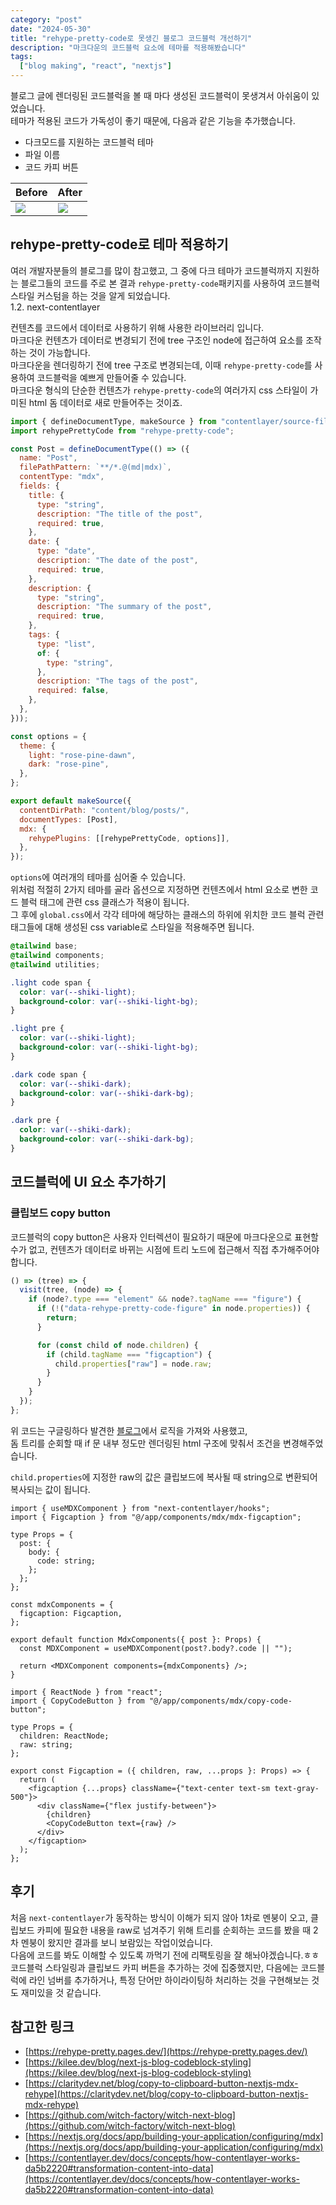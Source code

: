 ```yaml
---
category: "post"
date: "2024-05-30"
title: "rehype-pretty-code로 못생긴 블로그 코드블럭 개선하기"
description: "마크다운의 코드블럭 요소에 테마를 적용해봤습니다"
tags:
  ["blog making", "react", "nextjs"]
---
```


블로그 글에 렌더링된 코드블럭을 볼 때 마다 생성된 코드블럭이 못생겨서 아쉬움이 있었습니다.<br />
테마가 적용된 코드가 가독성이 좋기 때문에, 다음과 같은 기능을 추가했습니다.<br />
- 다크모드를 지원하는 코드블럭 테마
- 파일 이름
- 코드 카피 버튼


<table>
  <thead>
    <tr>
      <th>Before</th>
      <th>After</th>
    </tr>
  </thead>
  <tbody>
    <tr>
      <td>
        <img src="/images/raw-code.png" />
      </td>
      <td>
        <img src="/images/theme-code.gif" />
      </td>
    </tr>
  </tbody>
</table>


## rehype-pretty-code로 테마 적용하기
여러 개발자분들의 블로그를 많이 참고했고, 그 중에 다크 테마가 코드블럭까지 지원하는 블로그들의 코드를 주로 본 결과 `rehype-pretty-code`패키지를 사용하여 코드블럭 스타일 커스텀을 하는 것을 알게 되었습니다.<br />
1.2. next-contentlayer

컨텐츠를 코드에서 데이터로 사용하기 위해 사용한 라이브러리 입니다.<br />
마크다운 컨텐츠가 데이터로 변경되기 전에 tree 구조인 node에 접근하여 요소를 조작하는 것이 가능합니다.<br />
마크다운을 렌더링하기 전에 tree 구조로 변경되는데, 이때 `rehype-pretty-code`를 사용하여 코드블럭을 예쁘게 만들어줄 수 있습니다.<br />
마크다운 형식의 단순한 컨텐츠가 `rehype-pretty-code`의 여러가지 css 스타일이 가미된 html 돔 데이터로 새로 만들어주는 것이죠.<br />

```js title="contentlayer.config.js"
import { defineDocumentType, makeSource } from "contentlayer/source-files";
import rehypePrettyCode from "rehype-pretty-code";

const Post = defineDocumentType(() => ({
  name: "Post",
  filePathPattern: `**/*.@(md|mdx)`,
  contentType: "mdx",
  fields: {
    title: {
      type: "string",
      description: "The title of the post",
      required: true,
    },
    date: {
      type: "date",
      description: "The date of the post",
      required: true,
    },
    description: {
      type: "string",
      description: "The summary of the post",
      required: true,
    },
    tags: {
      type: "list",
      of: {
        type: "string",
      },
      description: "The tags of the post",
      required: false,
    },
  },
}));
```

```js title="contentlayer.config.js"
const options = {
  theme: {
    light: "rose-pine-dawn",
    dark: "rose-pine",
  },
};

export default makeSource({
  contentDirPath: "content/blog/posts/",
  documentTypes: [Post],
  mdx: {
    rehypePlugins: [[rehypePrettyCode, options]],
  },
});
```

`options`에 여러개의 테마를 심어줄 수 있습니다.<br />
위처럼 적절히 2가지 테마를 골라 옵션으로 지정하면 컨텐츠에서 html 요소로 변한 코드 블럭 태그에 관련 css 클래스가 적용이 됩니다.<br />
그 후에 `global.css`에서 각각 테마에 해당하는 클래스의 하위에 위치한 코드 블럭 관련 태그들에 대해 생성된 css variable로 스타일을 적용해주면 됩니다.<br />

```css title="global.css"
@tailwind base;
@tailwind components;
@tailwind utilities;

.light code span {
  color: var(--shiki-light);
  background-color: var(--shiki-light-bg);
}

.light pre {
  color: var(--shiki-light);
  background-color: var(--shiki-light-bg);
}

.dark code span {
  color: var(--shiki-dark);
  background-color: var(--shiki-dark-bg);
}

.dark pre {
  color: var(--shiki-dark);
  background-color: var(--shiki-dark-bg);
}
```

## 코드블럭에 UI 요소 추가하기

### 클립보드 copy button

코드블럭의 copy button은 사용자 인터렉션이 필요하기 때문에 마크다운으로 표현할 수가 없고, 컨텐츠가 데이터로 바뀌는 시점에 트리 노드에 접근해서 직접 추가해주어야 합니다.<br />

```js title="contentlayer.config.js"
() => (tree) => {
  visit(tree, (node) => {
    if (node?.type === "element" && node?.tagName === "figure") {
      if (!("data-rehype-pretty-code-figure" in node.properties)) {
        return;
      }

      for (const child of node.children) {
        if (child.tagName === "figcaption") {
          child.properties["raw"] = node.raw;
        }
      }
    }
  });
};
```

위 코드는 구글링하다 발견한 [블로그](https://claritydev.net/blog/copy-to-clipboard-button-nextjs-mdx-rehype)에서 로직을 가져와 사용했고,<br />
돔 트리를 순회할 때 if 문 내부 정도만 렌더링된 html 구조에 맞춰서 조건을 변경해주었습니다.<br />

`child.properties`에 지정한 raw의 값은 클립보드에 복사될 때 string으로 변환되어 복사되는 값이 됩니다.<br />

```tsx title="mdx-components.tsx"
import { useMDXComponent } from "next-contentlayer/hooks";
import { Figcaption } from "@/app/components/mdx/mdx-figcaption";

type Props = {
  post: {
    body: {
      code: string;
    };
  };
};

const mdxComponents = {
  figcaption: Figcaption,
};

export default function MdxComponents({ post }: Props) {
  const MDXComponent = useMDXComponent(post?.body?.code || "");

  return <MDXComponent components={mdxComponents} />;
}
```

```tsx title="mdx-figcaption.tsx"
import { ReactNode } from "react";
import { CopyCodeButton } from "@/app/components/mdx/copy-code-button";

type Props = {
  children: ReactNode;
  raw: string;
};

export const Figcaption = ({ children, raw, ...props }: Props) => {
  return (
    <figcaption {...props} className={"text-center text-sm text-gray-500"}>
      <div className={"flex justify-between"}>
        {children}
        <CopyCodeButton text={raw} />
      </div>
    </figcaption>
  );
};
```

## 후기

처음 `next-contentlayer`가 동작하는 방식이 이해가 되지 않아 1차로 멘붕이 오고, 클립보드 카피에 필요한 내용을 raw로 넘겨주기 위해 트리를 순회하는 코드를 봤을 때 2차 멘붕이 왔지만 결과를 보니 보람있는 작업이었습니다.<br />
다음에 코드를 봐도 이해할 수 있도록 까먹기 전에 리팩토링을 잘 해놔야겠습니다.ㅎㅎ<br />
코드블럭 스타일링과 클립보드 카피 버튼을 추가하는 것에 집중했지만, 다음에는 코드블럭에 라인 넘버를 추가하거나, 특정 단어만 하이라이팅하 처리하는 것을 구현해보는 것도 재미있을 것 같습니다.<br />

## 참고한 링크

- [https://rehype-pretty.pages.dev/](https://rehype-pretty.pages.dev/)
- [https://kilee.dev/blog/next-js-blog-codeblock-styling](https://kilee.dev/blog/next-js-blog-codeblock-styling)
- [https://claritydev.net/blog/copy-to-clipboard-button-nextjs-mdx-rehype](https://claritydev.net/blog/copy-to-clipboard-button-nextjs-mdx-rehype)
- [https://github.com/witch-factory/witch-next-blog](https://github.com/witch-factory/witch-next-blog)
- [https://nextjs.org/docs/app/building-your-application/configuring/mdx](https://nextjs.org/docs/app/building-your-application/configuring/mdx)
- [https://contentlayer.dev/docs/concepts/how-contentlayer-works-da5b2220#transformation-content-into-data](https://contentlayer.dev/docs/concepts/how-contentlayer-works-da5b2220#transformation-content-into-data)
